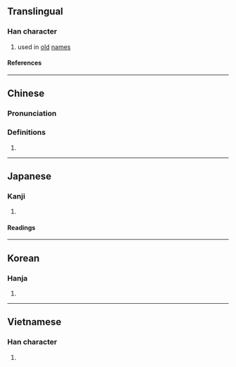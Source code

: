 {{character info/new}}
==Translingual==

===Han character===
{{Han char|rn=9|rad=人|as=10|sn=12|four=24214|canj=OOBG|ids=⿰亻隺}}

# used in [[old]] [[name]]s

====References====
{{Han ref|kx=0113.170|dkj=00963|dj=0241.070|hdz=10206.090|uh=5095}}

----

==Chinese==
{{zh-forms}}

===Pronunciation===
{{zh-pron
|m=jué
|c=gok3
|mc=y
|oc=y
|ma=
|cat=pn
}}

===Definitions===
{{zh-hanzi}}

# {{rfdef|zh}}

----

==Japanese==

===Kanji===
{{ja-kanji|grade=|rs=人10}}

# {{rfdef|ja|sort=人10}}

====Readings====
{{ja-readings
|on=かく
}}

----

==Korean==

===Hanja===
{{ko-hanja|각}}

# {{rfdef|ko|sort=人10}}

----

==Vietnamese==

===Han character===
{{vi-readings|reading=[[thôi]], [[thòi]]|rs=人10}}

# {{rfdef|vi}}